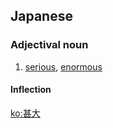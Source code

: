 ==Japanese==
{{ja-kanjitab|甚|大}}

===Adjectival noun===
{{ja-adj|じんだい|decl=な}}

# [[serious]], [[enormous]]

====Inflection====
{{ja-na|甚大|じんだい|jindai}}

[[ko:甚大]]